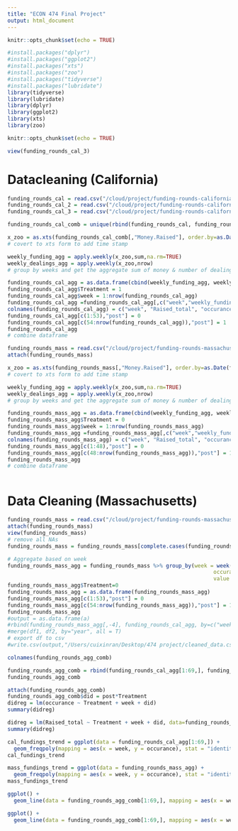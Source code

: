 ```yaml
---
title: "ECON 474 Final Project"
output: html_document
---
```


```r
knitr::opts_chunk$set(echo = TRUE)
```


```r
#install.packages("dplyr")
#install.packages("ggplot2")
#install.packages("xts")
#install.packages("zoo")
#install.packages("tidyverse")
#install.packages("lubridate")
library(tidyverse)
library(lubridate)
library(dplyr)
library(ggplot2)
library(xts)
library(zoo)
```

```r
knitr::opts_chunk$set(echo = TRUE)
```

```r
view(funding_rounds_cal_3)
```


# Datacleaning (California)
```r
funding_rounds_cal = read.csv("/cloud/project/funding-rounds-california.csv")
funding_rounds_cal_2 = read.csv("/cloud/project/funding-rounds-california-2.csv")
funding_rounds_cal_3 = read.csv("/cloud/project/funding-rounds-california-3.csv")

funding_rounds_cal_comb = unique(rbind(funding_rounds_cal, funding_rounds_cal_2, funding_rounds_cal_3))

x_zoo = as.xts(funding_rounds_cal_comb[,"Money.Raised"], order.by=as.Date(funding_rounds_cal_comb$Announced.Date))
# covert to xts form to add time stamp

weekly_funding_agg = apply.weekly(x_zoo,sum,na.rm=TRUE)   
weekly_dealings_agg = apply.weekly(x_zoo,nrow)
# group by weeks and get the aggregate sum of money & number of dealings

funding_rounds_cal_agg = as.data.frame(cbind(weekly_funding_agg, weekly_dealings_agg))
funding_rounds_cal_agg$Treatment = 1
funding_rounds_cal_agg$week = 1:nrow(funding_rounds_cal_agg)
funding_rounds_cal_agg =funding_rounds_cal_agg[,c("week","weekly_funding_agg","weekly_dealings_agg","Treatment")]
colnames(funding_rounds_cal_agg) = c("week", "Raised_total", "occurance","Treatment")
funding_rounds_cal_agg[c(1:53),"post"] = 0
funding_rounds_cal_agg[c(54:nrow(funding_rounds_cal_agg)),"post"] = 1
funding_rounds_cal_agg
# combine dataframe
```
```r
funding_rounds_mass = read.csv("/cloud/project/funding-rounds-massachusetts.csv")
attach(funding_rounds_mass)

x_zoo = as.xts(funding_rounds_mass[,"Money.Raised"], order.by=as.Date(funding_rounds_mass$Announced.Date))
# covert to xts form to add time stamp

weekly_funding_agg = apply.weekly(x_zoo,sum,na.rm=TRUE)   
weekly_dealings_agg = apply.weekly(x_zoo,nrow)
# group by weeks and get the aggregate sum of money & number of dealings

funding_rounds_mass_agg = as.data.frame(cbind(weekly_funding_agg, weekly_dealings_agg))
funding_rounds_mass_agg$Treatment = 0
funding_rounds_mass_agg$week = 1:nrow(funding_rounds_mass_agg)
funding_rounds_mass_agg =funding_rounds_mass_agg[,c("week","weekly_funding_agg","weekly_dealings_agg","Treatment")]
colnames(funding_rounds_mass_agg) = c("week", "Raised_total", "occurance","Treatment")
funding_rounds_mass_agg[c(1:48),"post"] = 0
funding_rounds_mass_agg[c(48:nrow(funding_rounds_mass_agg)),"post"] = 1
funding_rounds_mass_agg
# combine dataframe
```
```r

```


# Data Cleaning (Massachusetts)
```r
funding_rounds_mass = read.csv("/cloud/project/funding-rounds-massachusetts.csv")
attach(funding_rounds_mass)
view(funding_rounds_mass)
# remove all NAs
funding_rounds_mass = funding_rounds_mass[complete.cases(funding_rounds_mass), ]

# Aggregate based on week 
funding_rounds_mass_agg = funding_rounds_mass %>% group_by(week = week(Announced.Date)) %>% summarise(Raised_total = as.double(sum(Money.Raised)),
                                                                 occurance = as.double(sum(Money.Raised.Currency == 'USD')),
                                                                 value = as.double(Raised_total * occurance))
funding_rounds_mass_agg$Treatment=0
funding_rounds_mass_agg = as.data.frame(funding_rounds_mass_agg)
funding_rounds_mass_agg[c(1:53),"post"] = 0
funding_rounds_mass_agg[c(54:nrow(funding_rounds_mass_agg)),"post"] = 1
funding_rounds_mass_agg
#output = as.data.frame(a)
#rbind(funding_rounds_mass_agg[,-4], funding_rounds_cal_agg, by=c("week"), all=T)
#merge(df1, df2, by="year", all = T)
# export df to csv
#write.csv(output,"/Users/cuixinran/Desktop/474 project/cleaned_data.csv", row.names = TRUE)
```

```r
colnames(funding_rounds_agg_comb)
```

```r
funding_rounds_agg_comb = rbind(funding_rounds_cal_agg[1:69,], funding_rounds_mass_agg)
funding_rounds_agg_comb
```
```r
attach(funding_rounds_agg_comb)
funding_rounds_agg_comb$did = post*Treatment
didreg = lm(occurance ~ Treatment + week + did)
summary(didreg)
```

```r
didreg = lm(Raised_total ~ Treatment + week + did, data=funding_rounds_agg_comb)
summary(didreg)
```

```r
cal_fundings_trend = ggplot(data = funding_rounds_cal_agg[1:69,]) +
  geom_freqpoly(mapping = aes(x = week, y = occurance), stat = "identity", color="blue")
cal_fundings_trend
```
```r
mass_fundings_trend = ggplot(data = funding_rounds_mass_agg) +
  geom_freqpoly(mapping = aes(x = week, y = occurance), stat = "identity", color="red")
mass_fundings_trend
```


```r
ggplot() +
  geom_line(data = funding_rounds_agg_comb[1:69,], mapping = aes(x = week, y = occurance), stat = "identity", color="blue")+ geom_line(data = funding_rounds_agg_comb[70:138,],mapping = aes(x = week, y = occurance), stat = "identity", color="red")
```

```r
ggplot() +
  geom_line(data = funding_rounds_agg_comb[1:69,], mapping = aes(x = week, y = Raised_total), stat = "identity", color="blue")+ geom_line(data = funding_rounds_agg_comb[70:138,],mapping = aes(x = week, y = Raised_total), stat = "identity", color="red")
```

